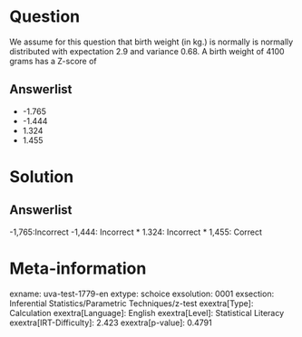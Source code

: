 Question
========

We assume for this question that birth weight (in kg.) is normally is normally distributed with expectation 2.9 and variance 0.68. A birth weight of 4100 grams has a Z-score of

Answerlist
----------

* -1.765
* -1.444
* 1.324
* 1.455

Solution
========

Answerlist
----------

-1,765:Incorrect
-1,444: Incorrect
* 1.324: Incorrect
* 1,455: Correct

Meta-information
================
exname: uva-test-1779-en
extype: schoice
exsolution: 0001
exsection: Inferential Statistics/Parametric Techniques/z-test
exextra[Type]: Calculation
exextra[Language]: English
exextra[Level]: Statistical Literacy
exextra[IRT-Difficulty]: 2.423
exextra[p-value]: 0.4791

